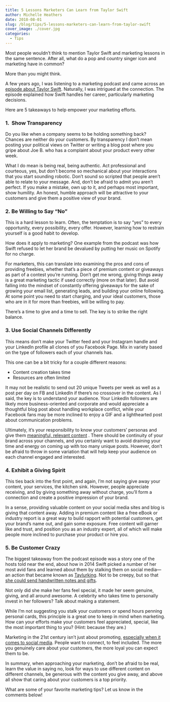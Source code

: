 ```yaml
---
title: 5 Lessons Marketers Can Learn from Taylor Swift
author: Michelle Heathers
date: 2018-08-01
slug: /blog/tips/5-lessons-marketers-can-learn-from-taylor-swift
cover_image: ./cover.jpg
categories:
  - Tips
---
```


Most people wouldn’t think to mention Taylor Swift and marketing lessons in
the same sentence. After all, what do a pop and country singer icon and
marketing have in common?

More than you might think.

A few years ago, I was listening to a marketing podcast and came across an [episode about Taylor Swift](https://www.novelmarketing.com/?s=taylor+swift). Naturally, I was intrigued at the connection. The episode explained how
Swift handles her career, particularly marketing decisions.

Here are 5 takeaways to help empower your marketing efforts.

### 1.  Show Transparency

Do you like when a company seems to be holding something back? Chances are
neither do your customers. By transparency I don’t mean posting your
political views on Twitter or writing a blog post where you gripe about Joe
B. who has a complaint about your product every other week.

What I do mean is being real, being authentic. Act professional and
courteous, yes, but don’t become so mechanical about your interactions that
you start sounding robotic. Don’t sound so scripted that people aren’t able
to relate to your message. And, don’t be afraid to admit you aren’t perfect.
If you make a mistake, own up to it, and perhaps most important, show
humility. An honest, humble approach will be attractive to your customers
and give them a positive view of your brand.

### 2. Be Willing to Say “No”

This is a hard lesson to learn. Often, the temptation is to say “yes” to
every opportunity, every possibility, every offer. However, learning how to
restrain yourself is a good habit to develop.

How does it apply to marketing? One example from the podcast was how Swift
refused to let her brand be devalued by putting her music on Spotify for no
charge.

For marketers, this can translate into examining the pros and cons of
providing freebies, whether that’s a piece of premium content or giveaways
as part of a contest you’re running. Don’t get me wrong, giving things away
is a great marketing tactic if used correctly (more on that later). But
avoid falling into the mindset of constantly offering giveaways for the sake
of growing your email list, generating leads, and building your online
following. At some point you need to start charging, and your ideal
customers, those who are in it for more than freebies, will be willing to
pay.

There’s a time to give and a time to sell. The key is to strike the right
balance.

### 3. Use Social Channels Differently

This means don’t make your Twitter feed and your Instagram handle and your
LinkedIn profile all clones of you Facebook Page. Mix in variety based on
the type of followers each of your channels has.

This one can be a bit tricky for a couple different reasons:

- Content creation takes time
- Resources are often limited

It may not be realistic to send out 20 unique Tweets per week as well as a
post per day on FB and LinkedIn if there’s no crossover in the content. As I
said, the key is to understand your audience. Your LinkedIn followers are
likely more business-oriented and corporate and would appreciate a
thoughtful blog post about handling workplace conflict, while your Facebook
fans may be more inclined to enjoy a GIF and a lighthearted post about
communication problems.

Ultimately, it’s your responsibility to know your customers’ personas and
give them [meaningful, relevant content](/blog/social-media/your-social-channels-deserve-better-5-tips-for-creating-riveting-content)
. There should be continuity of your brand across your channels, and you
certainly want to avoid draining your time and energy on coming up with too
many unique posts. However, don’t be afraid to throw in some variation that
will help keep your audience on each channel engaged and interested.

### 4. Exhibit a Giving Spirit

This ties back into the first point, and again, I’m not saying give away
your content, your services, the kitchen sink. However, people appreciate
receiving, and by giving something away without charge, you’ll form a
connection and create a positive impression of your brand.

In a sense, providing valuable content on your social media sites and blog
is giving that content away. Adding in premium content like a free eBook or
industry report is a great way to build rapport with potential customers,
get your brand’s name out, and gain some exposure. Free content will garner
like and trust, and position you as an industry expert, all of which will
make people more inclined to purchase your product or hire you.

### 5. Be Customer Crazy

The biggest takeaway from the podcast episode was a story one of the hosts
told near the end, about how in 2014 Swift picked a number of her most avid
fans and learned about them by stalking them on social media—an action that
became known as [Taylurking](http://www.vulture.com/2014/10/taylor-swift-queen-of-celebrity-social-media.html). Not to be creepy, but so that [she could send handwritten notes and gifts](https://www.youtube.com/watch?v=j3yyF31jbKo).

Not only did she make her fans feel special, it made her seem genuine,
giving, and all around awesome. A celebrity who takes time to personally
invest in her followers? Talk about making a statement.

While I’m not suggesting you stalk your customers or spend hours penning
personal cards, this principle is a great one to keep in mind when
marketing. How can your efforts make your customers feel appreciated,
special, like the most important thing to you? (Hint: because they are.)

Marketing in the 21st century isn’t just about promoting, [especially when it comes to social media](/blog/social-media-tips/why-you-should-stop-thinking-of-social-media-as-marketing). People want to connect, to feel included. The more you genuinely care
about your customers, the more loyal you can expect them to be.

In summary, when approaching your marketing, don’t be afraid to be real,
learn the value in saying no, look for ways to use different content on
different channels, be generous with the content you give away, and above
all show that caring about your customers is a top priority.

What are some of your favorite marketing tips? Let us know in the comments
below!
